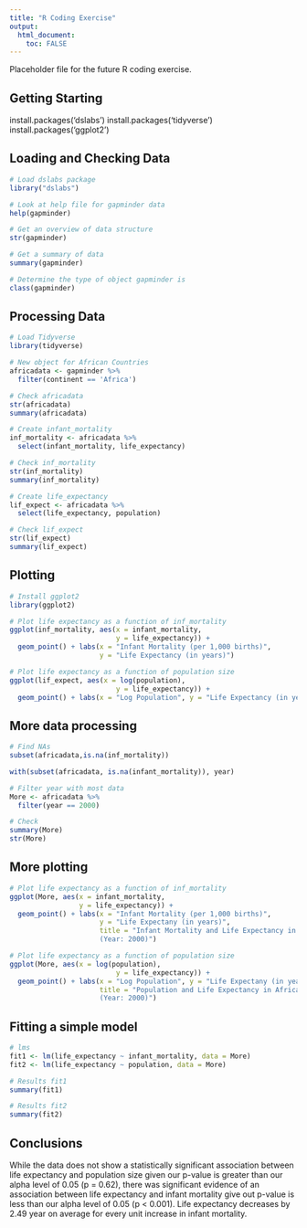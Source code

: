 ```yaml
---
title: "R Coding Exercise"
output:
  html_document:
    toc: FALSE
---
```


Placeholder file for the future R coding exercise.



## Getting Starting

install.packages('dslabs')
install.packages('tidyverse')
install.packages('ggplot2')




## Loading and Checking Data

```r
# Load dslabs package
library("dslabs")

# Look at help file for gapminder data
help(gapminder)

# Get an overview of data structure
str(gapminder)

# Get a summary of data
summary(gapminder)

# Determine the type of object gapminder is
class(gapminder)

```



## Processing Data

```r
# Load Tidyverse 
library(tidyverse)

# New object for African Countries
africadata <- gapminder %>%
  filter(continent == 'Africa')

# Check africadata
str(africadata)
summary(africadata)

# Create infant_mortality
inf_mortality <- africadata %>%
  select(infant_mortality, life_expectancy)

# Check inf_mortality
str(inf_mortality)
summary(inf_mortality)

# Create life_expectancy
lif_expect <- africadata %>%
  select(life_expectancy, population)

# Check lif_expect
str(lif_expect)
summary(lif_expect)

```



## Plotting

```r
# Install ggplot2
library(ggplot2)

# Plot life expectancy as a function of inf_mortality
ggplot(inf_mortality, aes(x = infant_mortality,
                          y = life_expectancy)) +
  geom_point() + labs(x = "Infant Mortality (per 1,000 births)",
                      y = "Life Expectancy (in years)")

# Plot life expectancy as a function of population size
ggplot(lif_expect, aes(x = log(population),
                          y = life_expectancy)) +
  geom_point() + labs(x = "Log Population", y = "Life Expectancy (in years)")

```



## More data processing

```r
# Find NAs
subset(africadata,is.na(inf_mortality))

with(subset(africadata, is.na(infant_mortality)), year)

# Filter year with most data
More <- africadata %>%
  filter(year == 2000)

# Check
summary(More)
str(More)

```



## More plotting

```r
# Plot life expectancy as a function of inf_mortality
ggplot(More, aes(x = infant_mortality,
                 y = life_expectancy)) +
  geom_point() + labs(x = "Infant Mortality (per 1,000 births)", 
                      y = "Life Expectany (in years)", 
                      title = "Infant Mortality and Life Expectancy in Africa 
                      (Year: 2000)")

# Plot life expectancy as a function of population size
ggplot(More, aes(x = log(population),
                          y = life_expectancy)) +
  geom_point() + labs(x = "Log Population", y = "Life Expectany (in years)", 
                      title = "Population and Life Expectancy in Africa 
                      (Year: 2000)")

```



## Fitting a simple model

```r
# lms
fit1 <- lm(life_expectancy ~ infant_mortality, data = More)
fit2 <- lm(life_expectancy ~ population, data = More)

# Results fit1
summary(fit1)

# Results fit2
summary(fit2)

```



## Conclusions

While the data does not show a statistically significant association between 
life expectancy and population size given our p-value is greater than our alpha 
level of 0.05 (p = 0.62), there was significant evidence of an association 
between life expectancy and infant mortality give out p-value is less than our 
alpha level of 0.05 (p < 0.001). Life expectancy decreases by 2.49 year on
average for every unit increase in infant mortality.

